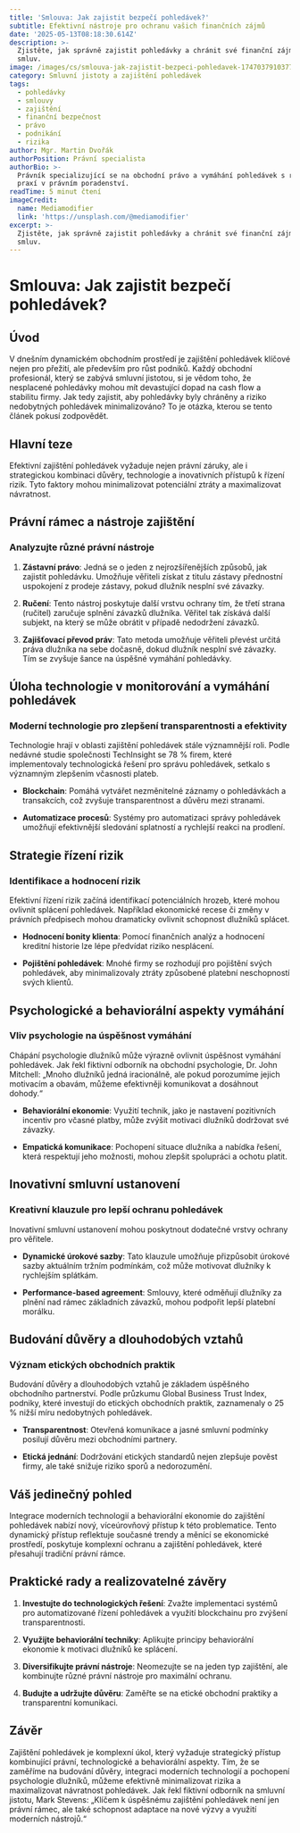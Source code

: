 ```yaml
---
title: 'Smlouva: Jak zajistit bezpečí pohledávek?'
subtitle: Efektivní nástroje pro ochranu vašich finančních zájmů
date: '2025-05-13T08:18:30.614Z'
description: >-
  Zjistěte, jak správně zajistit pohledávky a chránit své finanční zájmy pomocí
  smluv.
image: /images/cs/smlouva-jak-zajistit-bezpeci-pohledavek-1747037910377.jpg
category: Smluvní jistoty a zajištění pohledávek
tags:
  - pohledávky
  - smlouvy
  - zajištění
  - finanční bezpečnost
  - právo
  - podnikání
  - rizika
author: Mgr. Martin Dvořák
authorPosition: Právní specialista
authorBio: >-
  Právník specializující se na obchodní právo a vymáhání pohledávek s rozsáhlou
  praxí v právním poradenství.
readTime: 5 minut čtení
imageCredit:
  name: Mediamodifier
  link: 'https://unsplash.com/@mediamodifier'
excerpt: >-
  Zjistěte, jak správně zajistit pohledávky a chránit své finanční zájmy pomocí
  smluv.
---
```

# Smlouva: Jak zajistit bezpečí pohledávek?

## Úvod

V dnešním dynamickém obchodním prostředí je zajištění pohledávek klíčové nejen pro přežití, ale především pro růst podniků. Každý obchodní profesionál, který se zabývá smluvní jistotou, si je vědom toho, že nesplacené pohledávky mohou mít devastující dopad na cash flow a stabilitu firmy. Jak tedy zajistit, aby pohledávky byly chráněny a riziko nedobytných pohledávek minimalizováno? To je otázka, kterou se tento článek pokusí zodpovědět.

## Hlavní teze

Efektivní zajištění pohledávek vyžaduje nejen právní záruky, ale i strategickou kombinaci důvěry, technologie a inovativních přístupů k řízení rizik. Tyto faktory mohou minimalizovat potenciální ztráty a maximalizovat návratnost.

## Právní rámec a nástroje zajištění

### Analyzujte různé právní nástroje

1. **Zástavní právo**: Jedná se o jeden z nejrozšířenějších způsobů, jak zajistit pohledávku. Umožňuje věřiteli získat z titulu zástavy přednostní uspokojení z prodeje zástavy, pokud dlužník nesplní své závazky.
   
2. **Ručení**: Tento nástroj poskytuje další vrstvu ochrany tím, že třetí strana (ručitel) zaručuje splnění závazků dlužníka. Věřitel tak získává další subjekt, na který se může obrátit v případě nedodržení závazků.

3. **Zajišťovací převod práv**: Tato metoda umožňuje věřiteli převést určitá práva dlužníka na sebe dočasně, dokud dlužník nesplní své závazky. Tím se zvyšuje šance na úspěšné vymáhání pohledávky.

## Úloha technologie v monitorování a vymáhání pohledávek

### Moderní technologie pro zlepšení transparentnosti a efektivity

Technologie hrají v oblasti zajištění pohledávek stále významnější roli. Podle nedávné studie společnosti TechInsight se 78 % firem, které implementovaly technologická řešení pro správu pohledávek, setkalo s významným zlepšením včasnosti plateb.

- **Blockchain**: Pomáhá vytvářet nezměnitelné záznamy o pohledávkách a transakcích, což zvyšuje transparentnost a důvěru mezi stranami.
  
- **Automatizace procesů**: Systémy pro automatizaci správy pohledávek umožňují efektivnější sledování splatností a rychlejší reakci na prodlení.

## Strategie řízení rizik

### Identifikace a hodnocení rizik

Efektivní řízení rizik začíná identifikací potenciálních hrozeb, které mohou ovlivnit splácení pohledávek. Například ekonomické recese či změny v právních předpisech mohou dramaticky ovlivnit schopnost dlužníků splácet.

- **Hodnocení bonity klienta**: Pomocí finančních analýz a hodnocení kreditní historie lze lépe předvídat riziko nesplácení.
  
- **Pojištění pohledávek**: Mnohé firmy se rozhodují pro pojištění svých pohledávek, aby minimalizovaly ztráty způsobené platební neschopností svých klientů.

## Psychologické a behaviorální aspekty vymáhání

### Vliv psychologie na úspěšnost vymáhání

Chápání psychologie dlužníků může výrazně ovlivnit úspěšnost vymáhání pohledávek. Jak řekl fiktivní odborník na obchodní psychologie, Dr. John Mitchell: „Mnoho dlužníků jedná iracionálně, ale pokud porozumíme jejich motivacím a obavám, můžeme efektivněji komunikovat a dosáhnout dohody.“

- **Behaviorální ekonomie**: Využití technik, jako je nastavení pozitivních incentiv pro včasné platby, může zvýšit motivaci dlužníků dodržovat své závazky.
  
- **Empatická komunikace**: Pochopení situace dlužníka a nabídka řešení, která respektují jeho možnosti, mohou zlepšit spolupráci a ochotu platit.

## Inovativní smluvní ustanovení

### Kreativní klauzule pro lepší ochranu pohledávek

Inovativní smluvní ustanovení mohou poskytnout dodatečné vrstvy ochrany pro věřitele.

- **Dynamické úrokové sazby**: Tato klauzule umožňuje přizpůsobit úrokové sazby aktuálním tržním podmínkám, což může motivovat dlužníky k rychlejším splátkám.
  
- **Performance-based agreement**: Smlouvy, které odměňují dlužníky za plnění nad rámec základních závazků, mohou podpořit lepší platební morálku.

## Budování důvěry a dlouhodobých vztahů

### Význam etických obchodních praktik

Budování důvěry a dlouhodobých vztahů je základem úspěšného obchodního partnerství. Podle průzkumu Global Business Trust Index, podniky, které investují do etických obchodních praktik, zaznamenaly o 25 % nižší míru nedobytných pohledávek.

- **Transparentnost**: Otevřená komunikace a jasné smluvní podmínky posilují důvěru mezi obchodními partnery.
  
- **Etická jednání**: Dodržování etických standardů nejen zlepšuje pověst firmy, ale také snižuje riziko sporů a nedorozumění.

## Váš jedinečný pohled

Integrace moderních technologií a behaviorální ekonomie do zajištění pohledávek nabízí nový, víceúrovňový přístup k této problematice. Tento dynamický přístup reflektuje současné trendy a měnící se ekonomické prostředí, poskytuje komplexní ochranu a zajištění pohledávek, které přesahují tradiční právní rámce.

## Praktické rady a realizovatelné závěry

1. **Investujte do technologických řešení**: Zvažte implementaci systémů pro automatizované řízení pohledávek a využití blockchainu pro zvýšení transparentnosti.
   
2. **Využijte behaviorální techniky**: Aplikujte principy behaviorální ekonomie k motivaci dlužníků ke splácení.
   
3. **Diversifikujte právní nástroje**: Neomezujte se na jeden typ zajištění, ale kombinujte různé právní nástroje pro maximální ochranu.
   
4. **Budujte a udržujte důvěru**: Zaměřte se na etické obchodní praktiky a transparentní komunikaci.

## Závěr

Zajištění pohledávek je komplexní úkol, který vyžaduje strategický přístup kombinující právní, technologické a behaviorální aspekty. Tím, že se zaměříme na budování důvěry, integraci moderních technologií a pochopení psychologie dlužníků, můžeme efektivně minimalizovat rizika a maximalizovat návratnost pohledávek. Jak řekl fiktivní odborník na smluvní jistotu, Mark Stevens: „Klíčem k úspěšnému zajištění pohledávek není jen právní rámec, ale také schopnost adaptace na nové výzvy a využití moderních nástrojů.“
